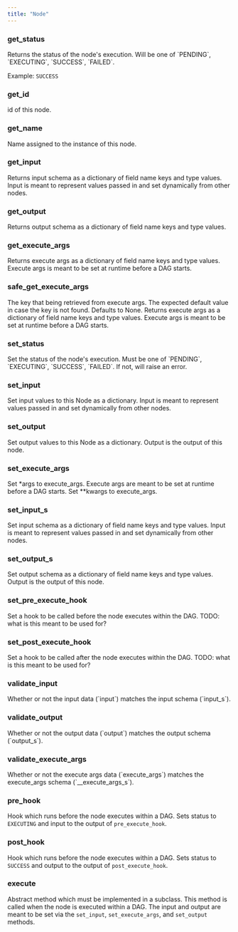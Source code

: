 ```yaml
---
title: "Node"
---
```


### get_status
<ResponseField name="" type="string">
Returns the status of the node's execution. 
Will be one of `PENDING`, `EXECUTING`, `SUCCESS`, `FAILED`.

Example: `SUCCESS`

</ResponseField>

### get_id
<ResponseField name="" type="string">
id of this node.

</ResponseField>

### get_name
<ResponseField type="string">
Name assigned to the instance of this node.

</ResponseField>

### get_input
<ResponseField type="dict[str:type]">
Returns input schema as a dictionary of field name keys and type values. Input is meant to represent values passed in and set dynamically from other nodes.

</ResponseField>

### get_output
<ResponseField type="dict[str:type]">
Returns output schema as a dictionary of field name keys and type values.

</ResponseField>

### get_execute_args
<ResponseField type="dict[str:type]">
Returns execute args as a dictionary of field name keys and type values. Execute args is meant to be set at runtime before a DAG starts.

</ResponseField>

### safe_get_execute_args
<ParamField body="key" type="str" required>
The key that being retrieved from execute args.

</ParamField>

<ParamField body="default" type="str">
The expected default value in case the key is not found. Defaults to None.

</ParamField>

<ResponseField type="dict[str:type]">
Returns execute args as a dictionary of field name keys and type values. Execute args is meant to be set at runtime before a DAG starts.

</ResponseField>

### set_status
<ParamField body="status" type="str" required>
Set the status of the node's execution. Must be one of `PENDING`, `EXECUTING`, `SUCCESS`, `FAILED`. If not, will raise an error.

</ParamField>

### set_input
<ParamField body="input" type="dict[str:type]" required>
Set input values to this Node as a dictionary. Input is meant to represent values passed in and set dynamically from other nodes.

</ParamField>

### set_output
<ParamField body="output" type="dict[str:type]" required>
Set output values to this Node as a dictionary. Output is the output of this node.

</ParamField>

### set_execute_args
<ParamField body="*args" type="list[type]" required>
Set *args to execute_args. Execute args are meant to be set at runtime before a DAG starts.

</ParamField>

<ParamField body="**kwargs" type="dict[str:type]">
Set **kwargs to execute_args.

</ParamField>

### set_input_s
<ParamField body="key" type="str" required>
Set input schema as a dictionary of field name keys and type values. Input is meant to represent values passed in and set dynamically from other nodes.

</ParamField>

### set_output_s
<ParamField body="key" type="str" required>
Set output schema as a dictionary of field name keys and type values. Output is the output of this node.

</ParamField>

### set_pre_execute_hook
<ParamField body="hook" type="Callable[[dict[str:type]], dict[str:type]]" required>
Set a hook to be called before the node executes within the DAG. TODO: what is this meant to be used for?

</ParamField>

### set_post_execute_hook
<ParamField body="hook" type="str" required>
Set a hook to be called after the node executes within the DAG. TODO: what is this meant to be used for?

</ParamField>

### validate_input
<ResponseField type="bool">
Whether or not the input data (`input`) matches the input schema (`input_s`).
</ResponseField>

### validate_output
<ResponseField type="bool">
Whether or not the output data (`output`) matches the output schema (`output_s`).
</ResponseField>

### validate_execute_args
<ResponseField type="bool">
Whether or not the execute args data (`execute_args`) matches the execute_args schema (`__execute_args_s`).
</ResponseField>

### pre_hook
Hook which runs before the node executes within a DAG. Sets status to `EXECUTING` and input to the output of `pre_execute_hook`.

### post_hook
Hook which runs before the node executes within a DAG. Sets status to `SUCCESS` and output to the output of `post_execute_hook`.

### execute
Abstract method which must be implemented in a subclass. This method is called when the node is executed within a DAG.
The input and output are meant to be set via the `set_input`, `set_execute_args`, and `set_output` methods.
